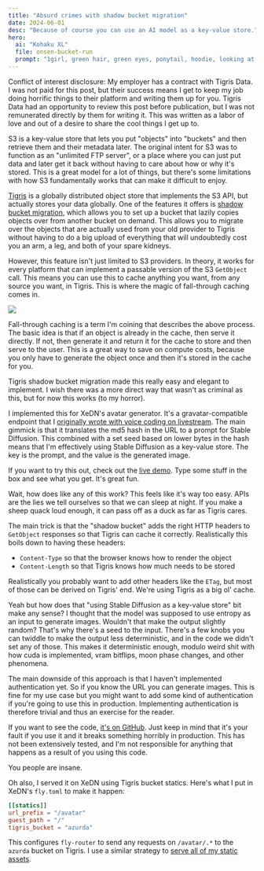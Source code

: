 ```yaml
---
title: "Absurd crimes with shadow bucket migration"
date: 2024-06-01
desc: "Because of course you can use an AI model as a key-value store."
hero:
  ai: "Kohaku XL"
  file: onsen-bucket-run
  prompt: "1girl, green hair, green eyes, ponytail, hoodie, looking at viewer, smile, very long hair, running, joy, bucket, pail, space needle, full body, daytime, headphones, sclera, onsen"
---
```


<Conv name="Cadey" mood="coffee">
  Conflict of interest disclosure: My employer has a contract with Tigris Data.
  I was not paid for this post, but their success means I get to keep my job
  doing horrific things to their platform and writing them up for you. Tigris
  Data had an opportunity to review this post before publication, but I was not
  remunerated directly by them for writing it. This was written as a labor of
  love and out of a desire to share the cool things I get up to.
</Conv>

S3 is a key-value store that lets you put "objects" into "buckets" and then retrieve them and their metadata later. The original intent for S3 was to function as an "unlimited FTP server", or a place where you can just put data and later get it back without having to care about how or why it's stored. This is a great model for a lot of things, but there's some limitations with how S3 fundamentally works that can make it difficult to enjoy.

[Tigris](https://tigrisdata.com) is a globally distributed object store that implements the S3 API, but actually stores your data globally. One of the features it offers is [shadow bucket migration](https://www.tigrisdata.com/docs/migration/), which allows you to set up a bucket that lazily copies objects over from another bucket on demand. This allows you to migrate over the objects that are actually used from your old provider to Tigris without having to do a big upload of everything that will undoubtedly cost you an arm, a leg, and both of your spare kidneys.

However, this feature isn't just limited to S3 providers. In theory, it works for every platform that can implement a passable version of the S3 `GetObject` call. This means you can use this to cache anything you want, from any source you want, in Tigris. This is where the magic of fall-through caching comes in.

![](https://cdn.xeiaso.net/file/christine-static/blog/2024/azurda/high-level-overview.excalidraw.svg)

Fall-through caching is a term I'm coining that describes the above process. The basic idea is that if an object is already in the cache, then serve it directly. If not, then generate it and return it for the cache to store and then serve to the user. This is a great way to save on compute costs, because you only have to generate the object once and then it's stored in the cache for you.

Tigris shadow bucket migration made this really easy and elegant to implement. I wish there was a more direct way that wasn't as criminal as this, but for now this works (to my horror).

I implemented this for XeDN's avatar generator. It's a gravatar-compatible endpoint that I [originally wrote with voice coding on livestream](/vods/2023/cursorless/). The main gimmick is that it translates the md5 hash in the URL to a prompt for Stable Diffusion. This combined with a set seed based on lower bytes in the hash means that I'm effectively using Stable Diffusion as a key-value store. The key is the prompt, and the value is the generated image.

If you want to try this out, check out the [live demo](https://azurda.fly.dev). Type some stuff in the box and see what you get. It's great fun.

<Conv name="Aoi" mood="wut">
Wait, how does like any of this work? This feels like it's way too easy.
</Conv>
<Conv name="Numa" mood="happy">
  APIs are the lies we tell ourselves so that we can sleep at night. If you make a sheep quack loud enough, it can pass off as a duck as far as Tigris cares.
  
  The main trick is that the "shadow bucket" adds the right HTTP headers to `GetObject` responses so that Tigris can cache it correctly. Realistically this boils down to having these headers:

- `Content-Type` so that the browser knows how to render the object
- `Content-Length` so that Tigris knows how much needs to be stored

Realistically you probably want to add other headers like the `ETag`, but most of those can be derived on Tigris' end. We're using Tigris as a big ol' cache.

</Conv>
<Conv name="Aoi" mood="wut">
  Yeah but how does that "using Stable Diffusion as a key-value store" bit make
  any sense? I thought that the model was supposed to use entropy as an input
  to generate images. Wouldn't that make the output slightly random?
</Conv>
<Conv name="Numa" mood="happy">
  That's why there's a seed to the input. There's a few knobs you can twiddle
  to make the output less deterministic, and in the code we didn't set any of
  those. This makes it deterministic enough, modulo weird shit with how cuda
  is implemented, vram bitflips, moon phase changes, and other phenomena.
</Conv>

The main downside of this approach is that I haven't implemented authentication yet. So if you know the URL you can generate images. This is fine for my use case but you might want to add some kind of authentication if you're going to use this in production. Implementing authentication is therefore trivial and thus an exercise for the reader.

If you want to see the code, [it's on GitHub](https://github.com/Xe/x/tree/master/cmd/azurda). Just keep in mind that it's your fault if you use it and it breaks something horribly in production. This has not been extensively tested, and I'm not responsible for anything that happens as a result of you using this code.

<Conv name="Aoi" mood="coffee">
  You people are insane.
</Conv>

Oh also, I served it on XeDN using Tigris bucket statics. Here's what I put in XeDN's `fly.toml` to make it happen:

```toml
[[statics]]
url_prefix = "/avatar"
guest_path = "/"
tigris_bucket = "azurda"
```

This configures `fly-router` to send any requests on `/avatar/.*` to the `azurda` bucket on Tigris. I use a similar strategy to [serve all of my static assets](/blog/2024/xedn-tigris/).
